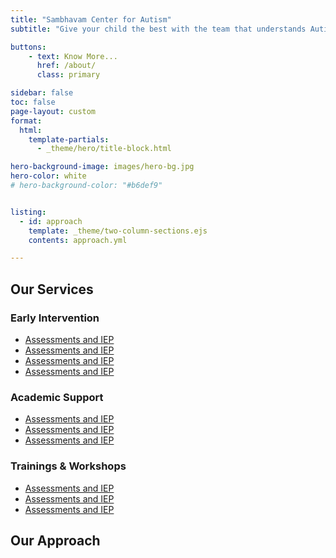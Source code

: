```yaml
---
title: "Sambhavam Center for Autism"
subtitle: "Give your child the best with the team that understands Autism the best."

buttons:
    - text: Know More...
      href: /about/
      class: primary

sidebar: false
toc: false
page-layout: custom
format:
  html:
    template-partials:
      - _theme/hero/title-block.html

hero-background-image: images/hero-bg.jpg
hero-color: white
# hero-background-color: "#b6def9"


listing:
  - id: approach
    template: _theme/two-column-sections.ejs
    contents: approach.yml

---
```


::: {.container .home}

## Our Services

::: {.grid .list-style-none .home-services}
::: {.g-col-12 .g-col-md-4}
### Early Intervention

* [Assessments and IEP](/services/#assessments-and-iep)
* [Assessments and IEP](/services/#assessments-and-iep)
* [Assessments and IEP](/services/#assessments-and-iep)
* [Assessments and IEP](/services/#assessments-and-iep)

:::
::: {.g-col-12 .g-col-md-4}
### Academic Support

* [Assessments and IEP](/services/#assessments-and-iep)
* [Assessments and IEP](/services/#assessments-and-iep)
* [Assessments and IEP](/services/#assessments-and-iep)

:::
::: {.g-col-12 .g-col-md-4}
### Trainings & Workshops

* [Assessments and IEP](/services/#assessments-and-iep)
* [Assessments and IEP](/services/#assessments-and-iep)
* [Assessments and IEP](/services/#assessments-and-iep)

:::
:::

## Our Approach

::: {#approach}
:::


:::
